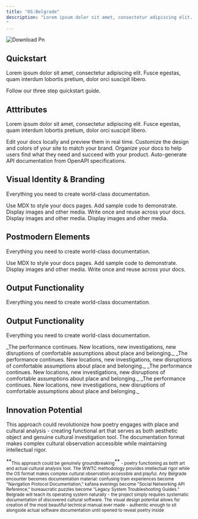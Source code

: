 ```yaml
---
title: "OS:Belgrade"
description: "Lorem ipsum dolor sit amet, consectetur adipiscing elit. Fusce egestas, quam interdum lobortis pretium, dolor orci suscipit libero.
"
---
```


![Download Pn](/images/download.png)

## Quickstart

Lorem ipsum dolor sit amet, consectetur adipiscing elit. Fusce egestas, quam interdum lobortis pretium, dolor orci suscipit libero.

<Card title="Start here" icon="rocket" horizontal href="/quickstart">
  Follow our three step quickstart guide.
</Card>

## Atttributes

Lorem ipsum dolor sit amet, consectetur adipiscing elit. Fusce egestas, quam interdum lobortis pretium, dolor orci suscipit libero.

<Columns cols={2}>
  <Card title="Core Functions" icon="atom-simple" iconType="regular" href="/development">
    Edit your docs locally and preview them in real time.
  </Card>
  <Card title="User Interface" icon="palette" href="/essentials/settings">
    Customize the design and colors of your site to match your brand.
  </Card>
  <Card title="Background Processes" icon="map" href="/essentials/navigation">
    Organize your docs to help users find what they need and succeed with your product.
  </Card>
  <Card title="System Errors & Patches" icon="terminal" href="/api-reference/introduction">
    Auto-generate API documentation from OpenAPI specifications.
  </Card>
</Columns>

## Visual Identity & Branding

Everything you need to create world-class documentation.

<Columns cols={2}>
  <Card title="System Requirements" icon="pen-fancy" href="/essentials/markdown">
    Use MDX to style your docs pages.
  </Card>
  <Card title="Installation Guides" icon="code" href="/essentials/code">
    Add sample code to demonstrate.
  </Card>
  <Card title="Error Messages" icon="image" href="/essentials/images">
    Display images and other media.
  </Card>
  <Card title="Troubleshooting" icon="recycle" href="/essentials/reusable-snippets">
    Write once and reuse across your docs.
  </Card>
  <Card title="Warranty Disclaimers" icon="sparkles">
    Display images and other media.
  </Card>
  <Card title="Tecnical Support" icon="sparkles">
    Display images and other media.
  </Card>
</Columns>

## Postmodern Elements

Everything you need to create world-class documentation.

<Columns cols={2}>
  <Card title="The Unread Manual Paradox" icon="pen-fancy" href="/essentials/markdown">
    Use MDX to style your docs pages.
  </Card>
  <Card title="Installation Guides" icon="code" href="/essentials/code">
    Add sample code to demonstrate.
  </Card>
  <Card title="Field Studies" icon="image" href="/essentials/images">
    Display images and other media.
  </Card>
  <Card title="Troubleshooting" icon="recycle" href="/essentials/reusable-snippets">
    Write once and reuse across your docs.
  </Card>
</Columns>

## Output Functionality

Everything you need to create world-class documentation.

<AccordionGroup>
  <Accordion title="New Accordion" icon="sparkles">
    
  </Accordion>
  <Accordion title="New Accordion" icon="sparkles">
    
  </Accordion>
  <Accordion title="New Accordion" icon="sparkles">
    
  </Accordion>
</AccordionGroup>

## Output Functionality

Everything you need to create world-class documentation.

<Steps>
  <Step title="Primary Publication" icon="sparkles">
    _The performance continues. New locations, new investigations, new disruptions of comfortable assumptions about place and belonging._
  </Step>
  <Step title="Supplementary Materials" icon="sparkles" stepNumber={2}>
    _The performance continues. New locations, new investigations, new disruptions of comfortable assumptions about place and belonging._
  </Step>
  <Step title="WWTC Integration" icon="sparkles">
    _The performance continues. New locations, new investigations, new disruptions of comfortable assumptions about place and belonging._
  </Step>
  <Step title="Timeline Flexibility" icon="sparkles">
    _The performance continues. New locations, new investigations, new disruptions of comfortable assumptions about place and belonging._
  </Step>
</Steps>

## Innovation Potential

This approach could revolutionize how poetry engages with place and cultural analysis - creating functional art that serves as both aesthetic object and genuine cultural investigation tool. The documentation format makes complex cultural observation accessible while maintaining intellectual rigor.

<Note>
  **<sub>This approach could be genuinely groundbreaking</sub>**<sub> - poetry functioning as both art and actual cultural analysis tool. The WWTC methodology provides intellectual rigor while the OS format makes complex cultural observation accessible and playful. Any Belgrade encounter becomes documentation material: confusing tram experiences become "Navigation Protocol Documentation," kafana evenings become "Social Networking API Reference," bureaucratic puzzles become "Legacy System Troubleshooting Guides." Belgrade will teach its operating system naturally - the project simply requires systematic documentation of discovered cultural software. The visual design potential allows for creation of the most beautiful technical manual ever made - authentic enough to sit alongside actual software documentation until opened to reveal poetry inside</sub>
</Note>